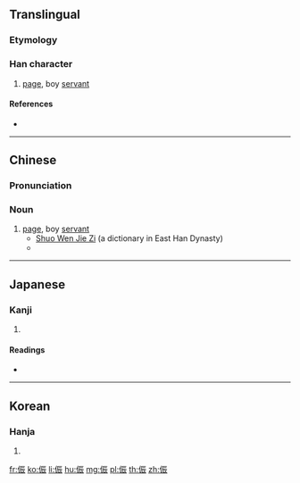==Translingual==

===Etymology===
{{Han compound|人|辰|c1=s|c2=p|ls=psc}}

===Han character===
{{Han char|rn=9|rad=人|as=07|sn=9|four=21232|canj=OMMV,XOMMV|ids=⿰亻辰}}

# [[page]], boy [[servant]]

====References====
* {{Han ref|kx=0103.140|dkj=00641|dj=0218.260|hdz=10158.050|uh=4FB2|ud=20402|bh=CDE0|bd=52704}}

----

==Chinese==
{{zh-forms}}

===Pronunciation===
{{zh-pron
|m=zhèn
|c=zan3
|cat=n
}}

===Noun===
{{zh-noun}}

# [[page]], boy [[servant]]
#* [http://ctext.org/shuo-wen-jie-zi/ren-bu1#n31619 Shuo Wen Jie Zi] (a dictionary in East Han Dynasty)
#* {{zh-usex|侲{zhèn}：僮 子 也。从 人 辰 聲。|[The character] 侲: servant boy indeed. [The character's] radical: human, "辰" sound.|CL}}

----

==Japanese==

===Kanji===
{{ja-kanji|grade=|rs=人07}}

# {{defn|lang=ja|sort=人07}}

====Readings====
* {{ja-readings|on=[[しん]] (shin)|kun=[[わらべ]] (warabe), [[よいわらべ]] (yoiwarabe), [[うまかい]] (umakai), [[はしため]] (hashitame)}}

----

==Korean==

===Hanja===
{{ko-hanja|hangeul=진|rv=jin|mr=chin}}

# {{defn|lang=ko|sort=人07}}

[[fr:侲]]
[[ko:侲]]
[[li:侲]]
[[hu:侲]]
[[mg:侲]]
[[pl:侲]]
[[th:侲]]
[[zh:侲]]